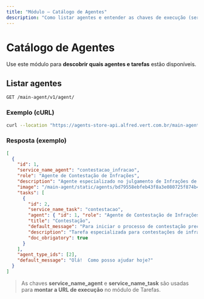 ```yaml
---
title: "Módulo — Catálogo de Agentes"
description: "Como listar agentes e entender as chaves de execução (service_name_agent e service_name_task)."
---
```


# Catálogo de Agentes

Use este módulo para **descobrir quais agentes e tarefas** estão disponíveis.

## Listar agentes

```
GET /main-agent/v1/agent/
```

### Exemplo (cURL)
```bash
curl --location "https://agents-store-api.alfred.vert.com.br/main-agent/v1/agent/"   --header "accept: application/json"   --header "Authorization: Bearer <JWT>"
```

### Resposta (exemplo)
```json
[
  {
    "id": 1,
    "service_name_agent": "contestacao_infracao",
    "role": "Agente de Contestação de Infrações",
    "description": "Agente especializado no julgamento de Infrações de trânsito",
    "image": "/main-agent/static/agents/bd79558ebfeb43f8a3e080725f874b49_agente_regulador_transito.png",
    "tasks": [
      {
        "id": 2,
        "service_name_task": "contestacao",
        "agent": { "id": 1, "role": "Agente de Contestação de Infrações" },
        "title": "Contestação",
        "default_message": "Para iniciar o processo de contestação preciso que me informe os documentos de CNH e infração",
        "description": "Tarefa especializada para contestações de infrações de trânsito",
        "doc_obrigatory": true
      }
    ],
    "agent_type_ids": [2],
    "default_message": "Olá!  Como posso ajudar hoje?"
  }
]
```

> As chaves **service_name_agent** e **service_name_task** são usadas para **montar a URL de execução** no módulo de Tarefas.
